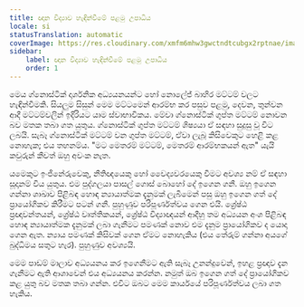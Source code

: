 ```yaml
---
title: ඥාන විද්‍යාව හැඳින්වීමේ පළමු උපාධිය
locale: si
statusTranslation: automatic
coverImage: https://res.cloudinary.com/xmfm6mhw3gwctndtcubgx2rptnae/image/upload/v1741354450/small_cover_introduccion_a_la_gnosis_57a3fc8d72.webp
sidebar:
    label: ඥාන විද්‍යාව හැඳින්වීමේ පළමු උපාධිය
    order: 1
---
```

මෙය ග්නොස්ටික් දාර්ශනික අධ්‍යයනයන්ට හෝ නොලේජ් බාහිර මට්ටම් වලට හැඳින්වීමකි. සියලුම සිසුන් මෙම මට්ටමෙන් ආරම්භ කර පසුව පළමු, දෙවන, තුන්වන ආදී මට්ටම්වලින් ඉදිරියට යාම ස්වාභාවිකය. මේවා ග්නොස්ටික් ගුප්ත මට්ටම් නොවන බව මතක තබා ගත යුතුය. ග්නොස්ටික් ගුප්ත මට්ටම් ශිෂ්‍යයා ඒ සඳහා සුදුසු වූ විට ලබයි. සැබෑ ග්නොස්ටික් මට්ටම් වන ගුප්ත මට්ටම්, ඒවා ලැබූ කිසිවෙකුට හෙළි කළ නොහැක; එය තහනම්ය. "මට මෙතරම් මට්ටම්, මෙතරම් ආරම්භකයන් ඇත" යැයි කවුරුන් කීවත් ඔහු අවංක නැත.

යමෙකුට ඉංජිනේරුවෙකු, නීතිඥයෙකු හෝ වෛද්‍යවරයෙකු වීමට අවශ්‍ය නම් ඒ සඳහා සූදානම් විය යුතුය. එම පුද්ගලයා පාසල් ගොස් බොහෝ දේ ඉගෙන ගනී. ඔහු ඉගෙන ගන්නා ශාඛාව පිළිබඳ හොඳ න්‍යායාත්මක දැනුමක් ලැබීමෙන් පසු ඔහු ඉගෙන ගත් දේ ප්‍රායෝගිකව කිරීමට පටන් ගනී. පුහුණුව පරිපූර්ණත්වය ගෙන එයි. ශ්‍රේෂ්ඨ ප්‍රඥාවන්තයන්, ශ්‍රේෂ්ඨ වෘත්තිකයන්, ශ්‍රේෂ්ඨ විද්‍යාඥයන් ආදීහු තම අධ්‍යයන අංශ පිළිබඳ හොඳ න්‍යායාත්මක දැනුමක් ලබා ගැනීමට පමණක් නොව එම දැනුම ප්‍රායෝගිකව ද යොදා ගෙන ඇත. න්‍යාය පමණක් කිසිවක් ගෙන ඒමට නොහැකිය (එය තේරුම් ගන්නා අයගේ බුද්ධිමය සතුට හැර). පුහුණුව අවශ්‍යයි.

මෙම පාඩම් මාලාව අධ්‍යයනය කර ඉගෙනීමට ඇති සැබෑ උනන්දුවෙන්, ඉහළ ප්‍රඥාව දැන ගැනීමට ඇති ආශාවෙන් එය අධ්‍යයනය කරන්න. නමුත් ඔබ ඉගෙන ගත් දේ ප්‍රායෝගිකව කළ යුතු බව මතක තබා ගන්න. එවිට ඔබට මෙම කාර්යයේ පරිපූර්ණත්වය ලබා ගත හැකිය.
